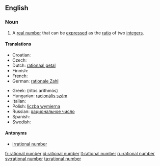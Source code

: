 ==English==

===Noun===
{{en-noun|sg=[[rational]] [[number]]}}

# {{mathematics}} A [[real number]] that can be [[express]]ed as the [[ratio]] of two [[integer]]s.

====Translations====
{{trans-top|quotient of integers}}
* Croatian: {{t-|hr|racionalni broj|m}}
* Czech: {{t-|cs|racionální číslo|n}}
* Dutch: [[rationaal getal]] {{n}}
* Finnish: {{t+|fi|rationaaliluku}}
* French: {{t+|fr|nombre rationnel|m}}
* German: [[rationale Zahl]] {{f}}
{{trans-mid}}
* Greek: {{t|el|ρητός αριθμός|m|sc=Grek}} (ritós arithmós)
* Hungarian: [[racionális szám]]
* Italian: {{t|it|numero razionale|m}}
* Polish: [[liczba wymierna]] {{f}}
* Russian: [[рациональное число]] {{m}}
* Spanish: {{t+|es|número racional|m}}
* Swedish: {{t+|sv|rationellt tal}}
{{trans-bottom}}

====Antonyms====
*[[irrational number]]

[[fr:rational number]]
[[id:rational number]]
[[lt:rational number]]
[[ru:rational number]]
[[sv:rational number]]
[[ta:rational number]]